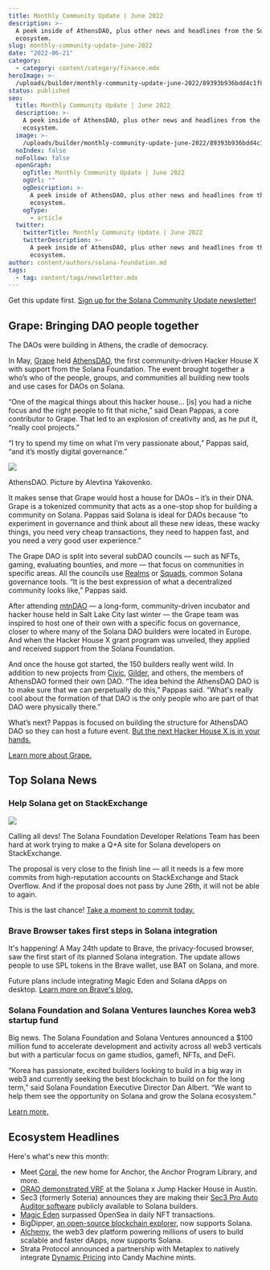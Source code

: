 ```yaml
---
title: Monthly Community Update | June 2022
description: >-
  A peek inside of AthensDAO, plus other news and headlines from the Solana
  ecosystem.
slug: monthly-community-update-june-2022
date: "2022-06-21"
category:
  - category: content/category/finance.mdx
heroImage: >-
  /uploads/builder/monthly-community-update-june-2022/89393b936bdd4c1f8fa468ade559011f.png
status: published
seo:
  title: Monthly Community Update | June 2022
  description: >-
    A peek inside of AthensDAO, plus other news and headlines from the Solana
    ecosystem.
  image: >-
    /uploads/builder/monthly-community-update-june-2022/89393b936bdd4c1f8fa468ade559011f.png
  noIndex: false
  noFollow: false
  openGraph:
    ogTitle: Monthly Community Update | June 2022
    ogUrl: ""
    ogDescription: >-
      A peek inside of AthensDAO, plus other news and headlines from the Solana
      ecosystem.
    ogType:
      - article
  twitter:
    twitterTitle: Monthly Community Update | June 2022
    twitterDescription: >-
      A peek inside of AthensDAO, plus other news and headlines from the Solana
      ecosystem.
author: content/authors/solana-foundation.md
tags:
  - tag: content/tags/newsletter.mdx
---
```


Get this update first. [Sign up for the Solana Community Update newsletter!](http://eepurl.com/gOcpoL?ref=solana.ghost.io)

## **Grape: Bringing DAO people together**

The DAOs were building in Athens, the cradle of democracy.

In May, [Grape](https://grapes.network/?ref=solana.ghost.io) held [AthensDAO](https://athensdao.net/?ref=solana.ghost.io), the first community-driven Hacker House X with support from the Solana Foundation. The event brought together a who’s who of the people, groups, and communities all building new tools and use cases for DAOs on Solana.

“One of the magical things about this hacker house… \[is\] you had a niche focus and the right people to fit that niche,” said Dean Pappas, a core contributor to Grape. That led to an explosion of creativity and, as he put it, “really cool projects.”

“I try to spend my time on what I’m very passionate about,” Pappas said, “and it’s mostly digital governance.”

![](/uploads/builder/monthly-community-update-june-2022/image-1.jpg)

AthensDAO. Picture by Alevtina Yakovenko.

It makes sense that Grape would host a house for DAOs – it’s in their DNA. Grape is a tokenized community that acts as a one-stop shop for building a community on Solana. Pappas said Solana is ideal for DAOs because “to experiment in governance and think about all these new ideas, these wacky things, you need very cheap transactions, they need to happen fast, and you need a very good user experience.”

The Grape DAO is split into several subDAO councils — such as NFTs, gaming, evaluating bounties, and more — that focus on communities in specific areas. All the councils use [Realms](https://realms.today/realms?ref=solana.ghost.io) or [Squads](https://squads.so/?ref=solana.ghost.io), common Solana governance tools. “It is the best expression of what a decentralized community looks like,” Pappas said.

After attending [mtnDAO](https://twitter.com/mtnDAO?ref=solana.ghost.io) — a long-form, community-driven incubator and hacker house held in Salt Lake City last winter — the Grape team was inspired to host one of their own with a specific focus on governance, closer to where many of the Solana DAO builders were located in Europe. And when the Hacker House X grant program was unveiled, they applied and received support from the Solana Foundation.

And once the house got started, the 150 builders really went wild. In addition to new projects from [Civic](https://twitter.com/civickey?ref=solana.ghost.io), [Gilder](https://twitter.com/gilderxyz?ref=solana.ghost.io), and others, the members of AthensDAO formed their own DAO. “The idea behind the AthensDAO DAO is to make sure that we can perpetually do this,” Pappas said. “What's really cool about the formation of that DAO is the only people who are part of that DAO were physically there.”

What’s next? Pappas is focused on building the structure for AthensDAO DAO so they can host a future event. [But the next Hacker House X is in your hands.](https://solanalabs.typeform.com/hackerhouseX?ref=solana.ghost.io)

[Learn more about Grape.](https://grapes.network/?ref=solana.ghost.io)

## **Top Solana News**

### **Help Solana get on StackExchange**

![](/uploads/builder/monthly-community-update-june-2022/image-2.jpg)

Calling all devs! The Solana Foundation Developer Relations Team has been hard at work trying to make a Q+A site for Solana developers on StackExchange.

The proposal is very close to the finish line — all it needs is a few more commits from high-reputation accounts on StackExchange and Stack Overflow. And if the proposal does not pass by June 26th, it will not be able to again.

This is the last chance! [Take a moment to commit today.](https://area51.stackexchange.com/proposals/126615?ref=solana.ghost.io)

### **Brave Browser takes first steps in Solana integration**

It's happening! A May 24th update to Brave, the privacy-focused browser, saw the first start of its planned Solana integration. The update allows people to use SPL tokens in the Brave wallet, use BAT on Solana, and more.

Future plans include integrating Magic Eden and Solana dApps on desktop. [Learn more on Brave's blog.](https://brave.com/1.39-release/?ref=solana.ghost.io)

### **Solana Foundation and Solana Ventures launches Korea web3 startup fund**

Big news. The Solana Foundation and Solana Ventures announced a $100 million fund to accelerate development and activity across all web3 verticals but with a particular focus on game studios, gamefi, NFTs, and DeFi.

“Korea has passionate, excited builders looking to build in a big way in web3 and currently seeking the best blockchain to build on for the long term,” said Solana Foundation Executive Director Dan Albert. “We want to help them see the opportunity on Solana and grow the Solana ecosystem.”

[Learn more.](https://solana.com/news/solana-ventures-and-solana-foundation-establish-100-million-investment-and-grant-fund-for-korea-web3-startups?ref=solana.ghost.io)

## **Ecosystem Headlines**

Here's what's new this month:

- Meet [Coral](https://twitter.com/armaniferrante/status/1537507655266230273?ref=solana.ghost.io), the new home for Anchor, the Anchor Program Library, and more.
- [ORAO demonstrated VRF](https://orao.medium.com/orao-vrf-at-solana-hacker-house-austin-tx-876767000a4b?ref=solana.ghost.io) at the Solana x Jump Hacker House in Austin.
- Sec3 (formerly Soteria) announces they are making their [Sec3 Pro Auto Auditor software](http://sec3%20%28formerly%20soteria%29%2C%20is%20excited%20to%20announce%20that%20they%20are%20making%20their%20sec3%20pro%20auto%20auditor%20software%20publicly%20available%20to%20solana%20builders./) publicly available to Solana builders.
- [Magic Eden](https://twitter.com/CoinDesk/status/1527314311936634881?ref=solana.ghost.io) surpassed OpenSea in daily NFT transactions.
- BigDipper, [an open-source blockchain explorer](https://twitter.com/bigdipperlive/status/1530123272616288256?ref=solana.ghost.io), now supports Solana.
- [Alchemy](https://twitter.com/AlchemyPlatform/status/1532386304800870411?ref=solana.ghost.io), the web3 dev platform powering millions of users to build scalable and faster dApps, now supports Solana.
- Strata Protocol announced a partnership with Metaplex to natively integrate [Dynamic Pricing](https://twitter.com/StrataProtocol/status/1534527148140150784?ref=solana.ghost.io) into Candy Machine mints.

